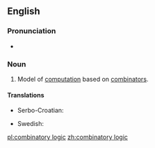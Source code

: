 ==English==
{{wikipedia}}

===Pronunciation===
* {{audio|en-us-combinatory logic.ogg|Audio (US)|lang=en}}

===Noun===
{{en-noun|-}}

# {{context|computer science|lang=en}} Model of [[computation]] based on [[combinator]]s.

====Translations====
{{trans-top|model of computation}}
* Serbo-Croatian: {{t|sh|kombinatorna logika|f}}
{{trans-mid}}
* Swedish: {{t|sv|kombinatorisk logik}}
{{trans-bottom}}

[[pl:combinatory logic]]
[[zh:combinatory logic]]